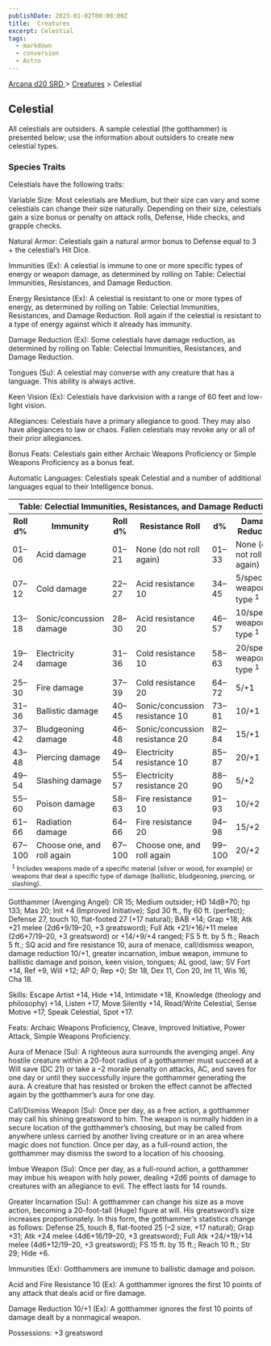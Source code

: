 ```yaml
---
publishDate: 2023-01-02T00:00:00Z
title:  Creatures
excerpt: Celestial
tags:
  - markdown
  - conversion
  - Astro
---
```


[ Arcana d20 SRD ](/#arcanaD20) > [ Creatures](arcana-d20-srd-creatures-index) > Celestial

##  Celestial

All celestials are outsiders. A sample celestial (the gotthammer) is presented
below; use the information about outsiders to create new celestial types.

###  Species Traits

Celestials have the following traits:

Variable Size: Most celestials are Medium, but their size can vary and some
celestials can change their size naturally. Depending on their size,
celestials gain a size bonus or penalty on attack rolls, Defense, Hide checks,
and grapple checks.

Natural Armor: Celestials gain a natural armor bonus to Defense equal to 3 +
the celestial’s Hit Dice.

Immunities (Ex): A celestial is immune to one or more specific types of energy
or weapon damage, as determined by rolling on Table: Celectial Immunities,
Resistances, and Damage Reduction.

Energy Resistance (Ex): A celestial is resistant to one or more types of
energy, as determined by rolling on Table: Celectial Immunities, Resistances,
and Damage Reduction. Roll again if the celestial is resistant to a type of
energy against which it already has immunity.

Damage Reduction (Ex): Some celestials have damage reduction, as determined by
rolling on Table: Celectial Immunities, Resistances, and Damage Reduction.

Tongues (Su): A celestial may converse with any creature that has a language.
This ability is always active.

Keen Vision (Ex): Celestials have darkvision with a range of 60 feet and low-
light vision.

Allegiances: Celestials have a primary allegiance to good. They may also have
allegiances to law or chaos. Fallen celestials may revoke any or all of their
prior allegiances.

Bonus Feats: Celestials gain either Archaic Weapons Proficiency or Simple
Weapons Proficiency as a bonus feat.

Automatic Languages: Celestials speak Celestial and a number of additional
languages equal to their Intelligence bonus.


<table> <tr> <th colspan="6"> Table: Celectial Immunities, Resistances, and Damage Reduction </th> </tr> <tr> <th> Roll d% </th> <th> Immunity </th> <th> Roll d% </th> <th> Resistance Roll </th> <th> d% </th> <th> Damage Reduction </th> </tr> <tr> <td> 01–06 </td> <td> Acid damage </td> <td> 01–21 </td> <td> None (do not roll again) </td> <td> 01–33 </td> <td> None (do not roll again) </td> </tr> <tr class="shaded"> <td> 07–12 </td> <td> Cold damage </td> <td> 22–27 </td> <td> Acid resistance 10 </td> <td> 34–45 </td> <td> 5/specific weapon type <sup> 1 </sup> </td> </tr> <tr> <td> 13–18 </td> <td> Sonic/concussion damage </td> <td> 28–30 </td> <td> Acid resistance 20 </td> <td> 46–57 </td> <td> 10/specific weapon type <sup> 1 </sup> </td> </tr> <tr class="shaded"> <td> 19–24 </td> <td> Electricity damage </td> <td> 31–36 </td> <td> Cold resistance 10 </td> <td> 58–63 </td> <td> 20/specific weapon type <sup> 1 </sup> </td> </tr> <tr> <td> 25–30 </td> <td> Fire damage </td> <td> 37–39 </td> <td> Cold resistance 20 </td> <td> 64–72 </td> <td> 5/+1 </td> </tr> <tr class="shaded"> <td> 31–36 </td> <td> Ballistic damage </td> <td> 40–45 </td> <td> Sonic/concussion resistance 10 </td> <td> 73–81 </td> <td> 10/+1 </td> </tr> <tr> <td> 37–42 </td> <td> Bludgeoning damage </td> <td> 46–48 </td> <td> Sonic/concussion resistance 20 </td> <td> 82–84 </td> <td> 15/+1 </td> </tr> <tr class="shaded"> <td> 43–48 </td> <td> Piercing damage </td> <td> 49–54 </td> <td> Electricity resistance 10 </td> <td> 85–87 </td> <td> 20/+1 </td> </tr> <tr> <td> 49–54 </td> <td> Slashing damage </td> <td> 55–57 </td> <td> Electricity resistance 20 </td> <td> 88–90 </td> <td> 5/+2 </td> </tr> <tr class="shaded"> <td> 55–60 </td> <td> Poison damage </td> <td> 58–63 </td> <td> Fire resistance 10 </td> <td> 91–93 </td> <td> 10/+2 </td> </tr> <tr> <td> 61–66 </td> <td> Radiation damage </td> <td> 64–66 </td> <td> Fire resistance 20 </td> <td> 94–98 </td> <td> 15/+2 </td> </tr> <tr class="shaded"> <td> 67–100 </td> <td> Choose one, and roll again </td> <td> 67–100 </td> <td> Choose one, and roll again </td> <td> 99–100 </td> <td> 20/+2 </td> </tr> <tr> <td colspan="6" style="text-align: left; font-size: .8em"> <sup> 1 </sup> Includes weapons made of a specific material (silver or wood, for example) or weapons that deal a specific type of damage (ballistic, bludgeoning, piercing, or slashing). </td> </tr> </table>


Gotthammer (Avenging Angel): CR 15; Medium outsider; HD 14d8+70; hp 133; Mas
20; Init +4 (Improved Initiative); Spd 30 ft., fly 60 ft. (perfect); Defense
27, touch 10, flat-footed 27 (+17 natural); BAB +14; Grap +18; Atk +21 melee
(2d6+9/19–20, +3 greatsword); Full Atk +21/+16/+11 melee (2d6+7/19–20, +3
greatsword) or +14/+9/+4 ranged; FS 5 ft. by 5 ft.; Reach 5 ft.; SQ acid and
fire resistance 10, aura of menace, call/dismiss weapon, damage reduction
10/+1, greater incarnation, imbue weapon, immune to ballistic damage and
poison, keen vision, tongues; AL good, law; SV Fort +14, Ref +9, Will +12; AP
0; Rep +0; Str 18, Dex 11, Con 20, Int 11, Wis 16, Cha 18.

Skills: Escape Artist +14, Hide +14, Intimidate +18, Knowledge (theology and
philosophy) +14, Listen +17, Move Silently +14, Read/Write Celestial, Sense
Motive +17, Speak Celestial, Spot +17.

Feats: Archaic Weapons Proficiency, Cleave, Improved Initiative, Power Attack,
Simple Weapons Proficiency.

Aura of Menace (Su): A righteous aura surrounds the avenging angel. Any
hostile creature within a 20-foot radius of a gotthammer must succeed at a
Will save (DC 21) or take a –2 morale penalty on attacks, AC, and saves for
one day or until they successfully injure the gotthammer generating the aura.
A creature that has resisted or broken the effect cannot be affected again by
the gotthammer’s aura for one day.

Call/Dismiss Weapon (Su): Once per day, as a free action, a gotthammer may
call his shining greatsword to him. The weapon is normally hidden in a secure
location of the gotthammer’s choosing, but may be called from anywhere unless
carried by another living creature or in an area where magic does not
function. Once per day, as a full-round action, the gotthammer may dismiss the
sword to a location of his choosing.

Imbue Weapon (Su): Once per day, as a full-round action, a gotthammer may
imbue his weapon with holy power, dealing +2d6 points of damage to creatures
with an allegiance to evil. The effect lasts for 14 rounds.

Greater Incarnation (Su): A gotthammer can change his size as a move action,
becoming a 20-foot-tall (Huge) figure at will. His greatsword’s size increases
proportionately. In this form, the gotthammer’s statistics change as follows:
Defense 25, touch 8, flat-footed 25 (–2 size, +17 natural); Grap +31; Atk +24
melee (4d6+16/19–20, +3 greatsword); Full Atk +24/+19/+14 melee (4d6+12/19–20,
+3 greatsword); FS 15 ft. by 15 ft.; Reach 10 ft.; Str 29; Hide +6.

Immunities (Ex): Gotthammers are immune to ballistic damage and poison.

Acid and Fire Resistance 10 (Ex): A gotthammer ignores the first 10 points of
any attack that deals acid or fire damage.

Damage Reduction 10/+1 (Ex): A gotthammer ignores the first 10 points of
damage dealt by a nonmagical weapon.

Possessions: +3 greatsword

